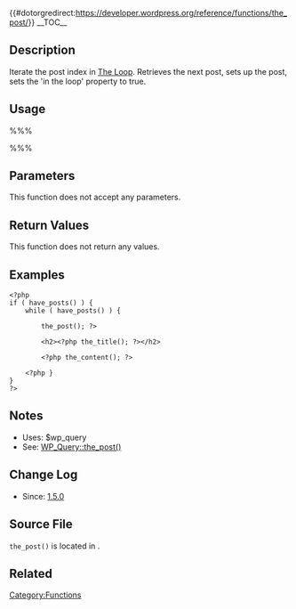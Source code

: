 {{#dotorgredirect:https://developer.wordpress.org/reference/functions/the_post/}}
{{Languages|
{{en|Function Reference/the post}}
{{pt-br|Referência de Função/the post}}
{{es|Función de referencia/the post}}
{{fr|Fonctions_de_référence/the post}}
{{it|Riferimento funzioni/the post}}
{{ja|関数リファレンス/the_post}}
}}
__TOC__
==Description==

Iterate the post index in [[The Loop]].  Retrieves the next post, sets up the post, sets the 'in the loop' property to true.

==Usage==

%%%<?php the_post(); ?>%%%

==Parameters==

This function does not accept any parameters.

==Return Values==

This function does not return any values.

==Examples==

<pre>
<?php
if ( have_posts() ) {
	while ( have_posts() ) {

		the_post(); ?>

		<h2><?php the_title(); ?></h2>

		<?php the_content(); ?>

	<?php }
}
?>
</pre>

==Notes==

* Uses: $wp_query
* See: [[Class Reference/WP Query|WP_Query::the_post()]]

==Change Log==

* Since: [[Version 1.5|1.5.0]]

==Source File==

<tt>the_post()</tt> is located in {{Trac|wp-includes/query.php}}.

==Related==

{{Query Tags}}
{{Tag Footer}}

[[Category:Functions]]